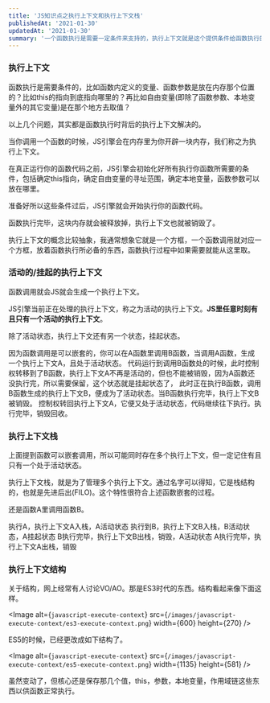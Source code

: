 ```yaml
---
title: 'JS知识点之执行上下文和执行上下文栈'
publishedAt: '2021-01-30'
updatedAt: '2021-01-30'
summary: '一个函数执行是需要一定条件来支持的，执行上下文就是这个提供条件给函数执行的地方，执行上下文栈则意味着，js里是以栈的形式来管理这些执行上下文的。'
---
```


### 执行上下文

函数执行是需要条件的，比如函数内定义的变量、函数参数是放在内存那个位置的？比如this的指向到底指向哪里的？再比如自由变量(即除了函数参数、本地变量外的其它变量)是在那个地方去取值？

以上几个问题，其实都是函数执行时背后的执行上下文解决的。

当你调用一个函数的时候，JS引擎会在内存里为你开辟一块内存，我们称之为执行上下文。

在真正运行你的函数代码之前，JS引擎会初始化好所有执行你函数所需要的条件，包括确定this指向，确定自由变量的寻址范围，确定本地变量，函数参数可以放在哪里。

准备好所以这些条件过后，JS引擎就会开始执行你的函数代码。

函数执行完毕，这块内存就会被释放掉，执行上下文也就被销毁了。

执行上下文的概念比较抽象，我通常想象它就是一个方框，一个函数调用就对应一个方框，放着函数执行所必备的东西，函数执行过程中如果需要就能从这里取。

### 活动的/挂起的执行上下文

函数调用就会JS就会生成一个执行上下文。

JS引擎当前正在处理的执行上下文，称之为活动的执行上下文。**JS里任意时刻有且只有一个活动的执行上下文**。

除了活动状态，执行上下文还有另一个状态，挂起状态。

因为函数调用是可以嵌套的，你可以在A函数里调用B函数，当调用A函数，生成一个执行上下文A，且处于活动状态。
代码运行到调用B函数处的时候，此时控制权转移到了B函数，执行上下文A不再是活动的，但也不能被销毁，因为A函数还没执行完，所以需要保留，这个状态就是挂起状态了，
此时正在执行B函数，调用B函数生成的执行上下文B，便成为了活动状态。当B函数执行完毕，执行上下文B被销毁。
控制权转回执行上下文A，它便又处于活动状态，代码继续往下执行。执行完毕，销毁回收。

### 执行上下文栈

上面提到函数可以嵌套调用，所以可能同时存在多个执行上下文，但一定记住有且只有一个处于活动状态。

执行上下文栈，就是为了管理多个执行上下文。通过名字可以得知，它是栈结构的，也就是先进后出(FILO)。这个特性很符合上述函数嵌套的过程。

还是函数A里调用函数B。

执行A，执行上下文A入栈，A活动状态
执行到B，执行上下文B入栈，B活动状态，A挂起状态
B执行完毕，执行上下文B出栈，销毁，A活动状态
A执行完毕，执行上下文A出栈，销毁

### 执行上下文结构


关于结构，网上经常有人讨论VO/AO。那是ES3时代的东西。结构看起来像下面这样。

<Image
  alt={`javascript-execute-context`}
  src={`/images/javascript-execute-context/es3-execute-context.png`}
  width={600}
  height={270}
/>

ES5的时候，已经更改成如下结构了。

<Image
  alt={`javascript-execute-context`}
  src={`/images/javascript-execute-context/es5-execute-context.png`}
  width={1135}
  height={581}
/>

虽然变动了，但核心还是保存那几个值，this，参数，本地变量，作用域链这些东西以供函数正常执行。